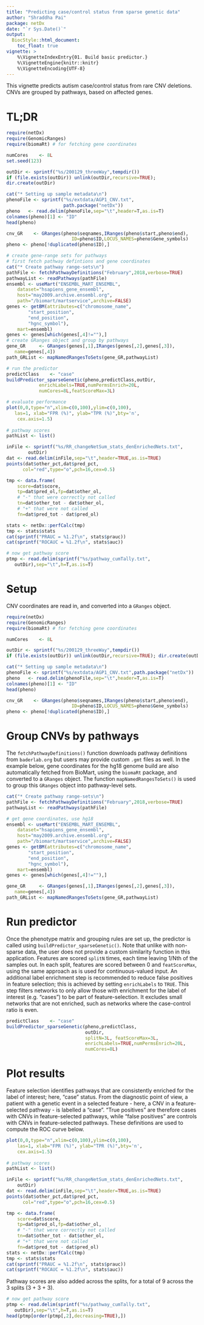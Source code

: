 ```yaml
---
title: "Predicting case/control status from sparse genetic data"
author: "Shraddha Pai"
package: netDx
date: "`r Sys.Date()`"
output: 
  BiocStyle::html_document:
    toc_float: true
vignette: >
    %\VignetteIndexEntry{01. Build basic predictor.}
    %\VignetteEngine{knitr::knitr}
    %\VignetteEncoding{UTF-8}
---
```


This vignette predicts autism case/control status from rare CNV deletions. CNVs are grouped
by pathways, based on affected genes. 

# TL;DR
```r
require(netDx)
require(GenomicRanges)
require(biomaRt) # for fetching gene coordinates

numCores	<- 8L 
set.seed(123)

outDir <- sprintf("%s/200129_threeWay",tempdir())
if (file.exists(outDir)) unlink(outDir,recursive=TRUE); 
dir.create(outDir)

cat("* Setting up sample metadata\n")
phenoFile <- sprintf("%s/extdata/AGP1_CNV.txt",
                     path.package("netDx"))
pheno   <- read.delim(phenoFile,sep="\t",header=T,as.is=T)
colnames(pheno)[1] <- "ID"
head(pheno)

cnv_GR    <- GRanges(pheno$seqnames,IRanges(pheno$start,pheno$end),
                        ID=pheno$ID,LOCUS_NAMES=pheno$Gene_symbols)
pheno <- pheno[!duplicated(pheno$ID),]

# create gene-range sets for pathways
# first fetch pathway defintions and gene coordinates
cat("* Create pathway range-sets\n")
pathFile <- fetchPathwayDefinitions("February",2018,verbose=TRUE)
pathwayList <- readPathways(pathFile)
ensembl <- useMart("ENSEMBL_MART_ENSEMBL",
	dataset="hsapiens_gene_ensembl",
	host="may2009.archive.ensembl.org",
	path="/biomart/martservice",archive=FALSE)
genes <- getBM(attributes=c("chromosome_name",
		"start_position",
		"end_position",
		"hgnc_symbol"),
	mart=ensembl)
genes <- genes[which(genes[,4]!=""),]
# create GRanges object and group by pathways
gene_GR     <- GRanges(genes[,1],IRanges(genes[,2],genes[,3]),
   name=genes[,4])
path_GRList <- mapNamedRangesToSets(gene_GR,pathwayList)

# run the predictor
predictClass	<- "case"
buildPredictor_sparseGenetic(pheno,predictClass,outDir,
			enrichLabels=TRUE,numPermsEnrich=20L,
			numCores=8L,featScoreMax=3L)

# evaluate performance
plot(0,0,type="n",xlim=c(0,100),ylim=c(0,100),
   las=1, xlab="FPR (%)", ylab="TPR (%)",bty='n',
	cex.axis=1.5)
	
# pathway scores
pathList <- list()

inFile <- sprintf("%s/RR_changeNetSum_stats_denEnrichedNets.txt",	
		outDir)
dat	<- read.delim(inFile,sep="\t",header=TRUE,as.is=TRUE)
points(dat$other_pct,dat$pred_pct,
	  col="red",type="o",pch=16,cex=0.5)

tmp <- data.frame(	
	score=dat$score,
	tp=dat$pred_ol,fp=dat$other_ol,
	# "-" that were correctly not called
	tn=dat$other_tot - dat$other_ol,
	# "+" that were not called 
	fn=dat$pred_tot - dat$pred_ol) 

stats <- netDx::perfCalc(tmp)
tmp <- stats$stats
cat(sprintf("PRAUC = %1.2f\n", stats$prauc))
cat(sprintf("ROCAUC = %1.2f\n", stats$auc))

# now get pathway score
ptmp <- read.delim(sprintf("%s/pathway_cumTally.txt",
   outDir),sep="\t",h=T,as.is=T)
```

# Setup

CNV coordinates are read in, and converted into a `GRanges` object.

```r
require(netDx)
require(GenomicRanges)
require(biomaRt) # for fetching gene coordinates

numCores	<- 8L 

outDir <- sprintf("%s/200129_threeWay",tempdir())
if (file.exists(outDir)) unlink(outDir,recursive=TRUE); dir.create(outDir)

cat("* Setting up sample metadata\n")
phenoFile <- sprintf("%s/extdata/AGP1_CNV.txt",path.package("netDx"))
pheno   <- read.delim(phenoFile,sep="\t",header=T,as.is=T)
colnames(pheno)[1] <- "ID"
head(pheno)

cnv_GR    <- GRanges(pheno$seqnames,IRanges(pheno$start,pheno$end),
                        ID=pheno$ID,LOCUS_NAMES=pheno$Gene_symbols)
pheno <- pheno[!duplicated(pheno$ID),]
```

# Group CNVs by pathways

The `fetchPathwayDefinitions()` function downloads pathway definitions from `baderlab.org` 
but users may provide custom `.gmt` files as well. In the example below, gene coordinates
for the hg18 genome build are also automatically fetched from BioMart, using the
`biomaRt` package, and converted to a `GRanges` object. The function 
`mapNamedRangesToSets()` is used to group this `GRanges` object into pathway-level sets.


```r
cat("* Create pathway range-sets\n")
pathFile <- fetchPathwayDefinitions("February",2018,verbose=TRUE)
pathwayList <- readPathways(pathFile)

# get gene coordinates, use hg18
ensembl <- useMart("ENSEMBL_MART_ENSEMBL",
	dataset="hsapiens_gene_ensembl",
	host="may2009.archive.ensembl.org",
	path="/biomart/martservice",archive=FALSE)
genes <- getBM(attributes=c("chromosome_name",
		"start_position",
		"end_position",
		"hgnc_symbol"),
	mart=ensembl)
genes <- genes[which(genes[,4]!=""),]

gene_GR     <- GRanges(genes[,1],IRanges(genes[,2],genes[,3]),
   name=genes[,4])
path_GRList <- mapNamedRangesToSets(gene_GR,pathwayList)
```

# Run predictor
Once the phenotype matrix and grouping rules are set up, the predictor is called
using `buildPredictor_sparseGenetic()`. Note that unlike with non-sparse data, 
the user does not provide a custom similarity function in this application.
Features are scored `splitN` times, each time leaving 1/Nth of the samples out.
In each split, features are scored between 0 and `featScoreMax`, using the same approach
as is used for continuous-valued input. An additional label enrichment step is recommended 
to reduce false positives in feature selection; this is achieved by setting `enrichLabels` to
`TRUE`. This step filters networks to only allow those with enrichment for the 
label of interest (e.g. "cases") to be part of feature-selection.
It excludes small networks that are not enriched, such as networks where the case-control
ratio is even.

```r
predictClass	<- "case"
buildPredictor_sparseGenetic(pheno,predictClass,
                             outDir,
                             splitN=3L, featScoreMax=3L,
                             enrichLabels=TRUE,numPermsEnrich=20L,
                             numCores=8L)
```

# Plot results

Feature selection identifies pathways that are consistently enriched for the label
of interest; here, "case" status. From the diagnostic point of view, a patient with a
genetic event in a selected feature - here, a CNV in a feature-selected pathway -
is labelled a "case". "True positives" are therefore cases with CNVs in feature-selected
pathways, while "false positives" are controls with CNVs in feature-selected pathways.
These definitions are used to compute the ROC curve below.

```r
plot(0,0,type="n",xlim=c(0,100),ylim=c(0,100),
	las=1, xlab="FPR (%)", ylab="TPR (%)",bty='n',
	cex.axis=1.5)
	
# pathway scores
pathList <- list()

inFile <- sprintf("%s/RR_changeNetSum_stats_denEnrichedNets.txt",	
	outDir)
dat	<- read.delim(inFile,sep="\t",header=TRUE,as.is=TRUE)
points(dat$other_pct,dat$pred_pct,
	  col="red",type="o",pch=16,cex=0.5)

tmp <- data.frame(	
	score=dat$score,
	tp=dat$pred_ol,fp=dat$other_ol,
	# "-" that were correctly not called
	tn=dat$other_tot - dat$other_ol,
	# "+" that were not called 
	fn=dat$pred_tot - dat$pred_ol) 
stats <- netDx::perfCalc(tmp)
tmp <- stats$stats
cat(sprintf("PRAUC = %1.2f\n", stats$prauc))
cat(sprintf("ROCAUC = %1.2f\n", stats$auc))
```

Pathway scores are also added across the splits, for a total of 9 across the 3 splits
(3 + 3 + 3).

```r
# now get pathway score
ptmp <- read.delim(sprintf("%s/pathway_cumTally.txt",
   outDir),sep="\t",h=T,as.is=T)
head(ptmp[order(ptmp[,2],decreasing=TRUE),])
```